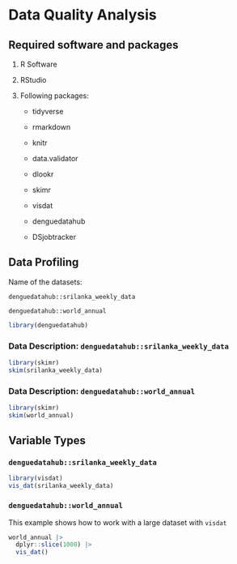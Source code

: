# Data Quality Analysis

## Required software and packages

1. R Software

2. RStudio

3. Following packages:

    - tidyverse
  
    - rmarkdown
    
    - knitr
  
    - data.validator
  
    - dlookr
    
    - skimr
    
    - visdat
  
    - denguedatahub
  
    - DSjobtracker


## Data Profiling

Name of the datasets:

`denguedatahub::srilanka_weekly_data`

`denguedatahub::world_annual`

```r
library(denguedatahub)
```

### Data Description: `denguedatahub::srilanka_weekly_data`

```r
library(skimr)
skim(srilanka_weekly_data)
```

### Data Description: `denguedatahub::world_annual`

```r
library(skimr)
skim(world_annual)
```


## Variable Types

### `denguedatahub::srilanka_weekly_data`

```r
library(visdat)
vis_dat(srilanka_weekly_data)
```

### `denguedatahub::world_annual`

This example shows how to work  with a large dataset with `visdat`

```r
world_annual |>
  dplyr::slice(1000) |>
  vis_dat()
```